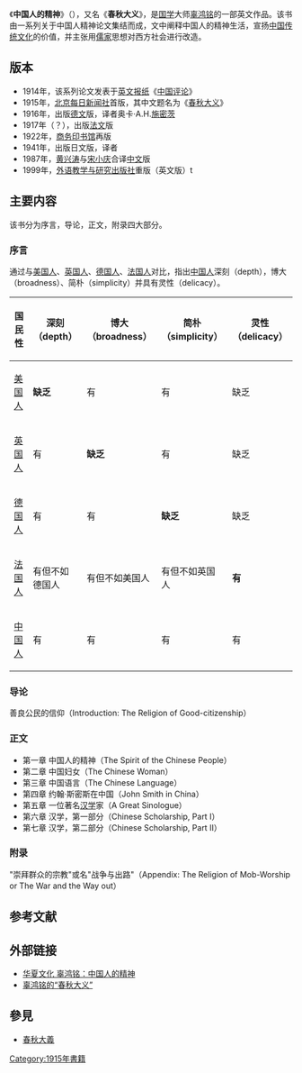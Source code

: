 《'''中国人的精神'''》（{{lang-en|'''''The Spirit of the Chinese People'''''}}），又名《'''春秋大义'''》，是[[国学|国学]]大师[[辜鸿铭|辜鸿铭]]的一部英文作品。该书由一系列关于中国人精神论文集结而成，文中阐释中国人的精神生活，宣扬[[中国传统文化|中国传统文化]]的价值，并主张用[[儒家|儒家]]思想对西方社会进行改造。

==版本==
*1914年，该系列论文发表于[[英文|英文]][[报纸|报纸]]《[[中国评论|中国评论]]》
*1915年，[[北京每日新闻社|北京每日新闻社]]首版，其中文题名为《[[春秋大义|春秋大义]]》
*1916年，出版[[德文|德文]]版，译者奥卡·A.H.[[施密茨|施密茨]]
*1917年（？），出版[[法文|法文]]版
*1922年，[[商务印书馆|商务印书馆]]再版
*1941年，出版日文版，译者{{tsl|ja|魚返善雄|鱼返善雄|}}
*1987年，[[黄兴涛|黄兴涛]]与[[宋小庆|宋小庆]]合译[[中文|中文]]版
*1999年，[[外语教学与研究出版社|外语教学与研究出版社]]重版（英文版）t

==主要内容==
该书分为序言，导论，正文，附录四大部分。

===序言===
通过与[[美国人|美国人]]、[[英国人|英国人]]、[[德国人|德国人]]、[[法国人|法国人]]对比，指出[[中国人|中国人]]深刻（depth），博大（broadness）、简朴（simplicity）并具有灵性（delicacy）。

{| class="wikitable"
! 国民性 || 深刻（depth）|| 博大（broadness）|| 简朴（simplicity）|| 灵性（delicacy）
|-
|[[美国人|美国人]]||'''缺乏'''||有||有||缺乏
|-
|[[英国人|英国人]]||有||'''缺乏'''||有||缺乏
|-
|[[德国人|德国人]]||有||有||'''缺乏'''||缺乏
|-
|[[法国人|法国人]]||有但不如德国人||有但不如美国人 ||有但不如英国人||'''有'''
|-
|[[中国人|中国人]]||有||有||有||有
|}

===导论===
善良公民的信仰（Introduction: The Religion of Good-citizenship） 

===正文===
*第一章 中国人的精神（The Spirit of the Chinese People）
*第二章 中国妇女（The Chinese Woman）
*第三章 中国语言（The Chinese Language） 
*第四章 约翰·斯密斯在中国（John Smith in China）
*第五章 一位著名[[汉学|汉学]]家（A Great Sinologue）
*第六章 汉学，第一部分（Chinese Scholarship, Part I）
*第七章 汉学，第二部分（Chinese Scholarship, Part II）

===附录===
"崇拜群众的宗教"或名"战争与出路"（Appendix: The Religion of Mob-Worship or The War and the Way out）

==参考文献==
{{Wikisource}}
{{Reflist}}

==外部链接==
*[https://web.archive.org/web/20061107173429/http://gb.chinabroadcast.cn/3601/2004/09/16/342@301802.htm 华夏文化 辜鸿铭：中国人的精神]
*[http://www.guoxue.com/master/guhongming/ghm005.htm 辜鸿铭的“春秋大义”]{{Wayback|url=http://www.guoxue.com/master/guhongming/ghm005.htm |date=20200210013023 }}

==參見==
*[[春秋大義|春秋大義]]

[[Category:1915年書籍|Category:1915年書籍]]